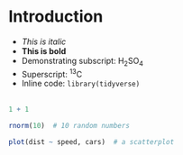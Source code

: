 # Introduction {#Intro}

* _This is italic_
* __This is bold__
* Demonstrating subscript: H~2~SO~4~
* Superscript: ^13^C
* Inline code: `library(tidyverse)`
<br><br>

```r

1 + 1

rnorm(10)  # 10 random numbers

plot(dist ~ speed, cars)  # a scatterplot

```

